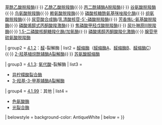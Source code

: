 {{Navbox
| name  = 碳-碳裂合酶
| title = 碳-碳[[裂合酶]]（[[EC编号|EC]] 4.1）
| titlestyle = background:#e7dcc3
| groupstyle = background-color: AntiqueWhite
| listclass  = hlist

| group1 = [[EC編號列表 (EC 4)#EC_4.1.1:_羧酸分解酶|4.1.1]]：[[羧基裂合酶]]
|  list1 = [[丙酮酸脱羧酶]]{{·}}[[草酰乙酸脱羧酶]]{{·}} [[乙酰乙酸脱羧酶]]{{·}} [[丙二酰辅酶A脱羧酶]]{{·}} [[谷氨酸脱羧酶]]{{·}} [[鸟氨酸脱羧酶]]{{·}} [[赖氨酸脱羧酶]]{{·}} [[磷酸核糖酰氨基咪唑羧化酶]]{{·}} [[组氨酸脱羧酶]]{{·}} [[尿苷酸合成酶]]/[[乳清酸核苷-5'-磷酸脱羧酶]]{{·}} [[芳香族L-氨基酸脱羧酶]]{{·}} [[磷酸烯醇式丙酮酸羧激酶]]{{·}} [[焦磷酸甲羟戊酸脱羧酶]]{{·}} [[尿卟啉原III脱羧酶]]{{·}} [[1,5-二磷酸核酮糖羧化酶/加氧酶]]{{·}} [[磷酸烯醇丙酮酸羧化激酶]]{{·}} [[腺苷甲硫氨酸脱羧酶]] 

| group2 = [[EC編號列表 (EC 4)#EC_4.1.2:_醛裂解酶|4.1.2]]：[[醛]]-裂解酶
|  list2 = [[醛缩酶]]（[[醛缩酶A]]、[[醛缩酶B]]、[[醛缩酶C]]）{{·}} [[2-羟基植烷酰辅酶A裂解酶]]{{·}} [[苏氨酸醛缩酶]]

| group3 = [[EC編號列表 (EC 4)#EC_4.1.3:_氧代酸裂解酶|4.1.3]]: [[含氧酸|氧代酸]]-裂解酶
|  list3 = 
*[[异柠檬酸裂合酶]]
*[[3-羟基-3-甲基辅酶A裂解酶]]

| group4 = [[EC編號列表 (EC 4)#EC_4.1.99:_其他碳-碳裂解酶|4.1.99]]：其他
|  list4 = 
*[[色氨酸酶]]
*[[光裂合酶]]

| belowstyle = background-color: AntiqueWhite
| below = {{Enzyme navs}}
}}
<noinclude>
[[Category:酶模板|{{PAGENAME}}]]
</noinclude>